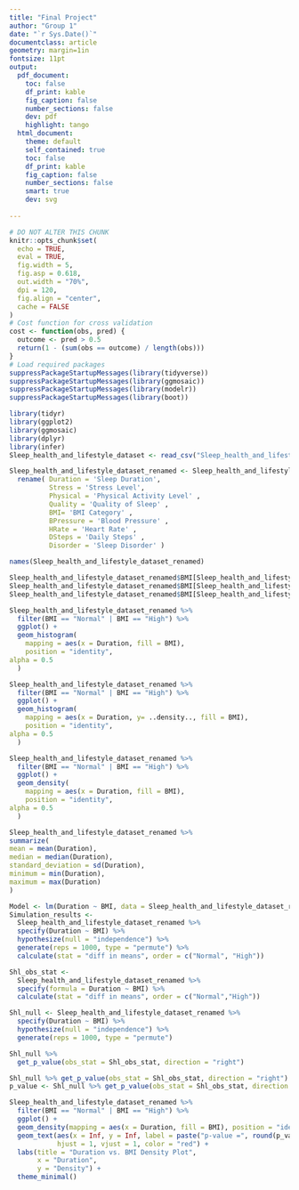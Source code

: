 ```yaml
---
title: "Final Project"
author: "Group 1"
date: "`r Sys.Date()`"
documentclass: article
geometry: margin=1in
fontsize: 11pt
output:
  pdf_document:
    toc: false
    df_print: kable
    fig_caption: false
    number_sections: false
    dev: pdf
    highlight: tango
  html_document:
    theme: default
    self_contained: true
    toc: false
    df_print: kable
    fig_caption: false
    number_sections: false
    smart: true
    dev: svg
    
---
```


```r
# DO NOT ALTER THIS CHUNK
knitr::opts_chunk$set(
  echo = TRUE,
  eval = TRUE,
  fig.width = 5,
  fig.asp = 0.618,
  out.width = "70%",
  dpi = 120,
  fig.align = "center",
  cache = FALSE
)
# Cost function for cross validation
cost <- function(obs, pred) {
  outcome <- pred > 0.5
  return(1 - (sum(obs == outcome) / length(obs)))
}
# Load required packages
suppressPackageStartupMessages(library(tidyverse))
suppressPackageStartupMessages(library(ggmosaic))
suppressPackageStartupMessages(library(modelr))
suppressPackageStartupMessages(library(boot))
```


```r
library(tidyr)
library(ggplot2)
library(ggmosaic)
library(dplyr)
library(infer)
Sleep_health_and_lifestyle_dataset <- read_csv("Sleep_health_and_lifestyle_dataset.csv")
```


```r
Sleep_health_and_lifestyle_dataset_renamed <- Sleep_health_and_lifestyle_dataset %>%
  rename( Duration = 'Sleep Duration',
          Stress = 'Stress Level',
          Physical = 'Physical Activity Level' ,
          Quality = 'Quality of Sleep' ,
          BMI= 'BMI Category' ,
          BPressure = 'Blood Pressure' ,
          HRate = 'Heart Rate' ,
          DSteps = 'Daily Steps' ,
          Disorder = 'Sleep Disorder' )
```



```r
names(Sleep_health_and_lifestyle_dataset_renamed)
```

```r
Sleep_health_and_lifestyle_dataset_renamed$BMI[Sleep_health_and_lifestyle_dataset_renamed$BMI == "Overweight"] <- "High"
Sleep_health_and_lifestyle_dataset_renamed$BMI[Sleep_health_and_lifestyle_dataset_renamed$BMI == "Obese"] <- "High"
Sleep_health_and_lifestyle_dataset_renamed$BMI[Sleep_health_and_lifestyle_dataset_renamed$BMI == "Normal Weight"] <- "Normal"
```



```r
Sleep_health_and_lifestyle_dataset_renamed %>%
  filter(BMI == "Normal" | BMI == "High") %>%
  ggplot() +
  geom_histogram( 
    mapping = aes(x = Duration, fill = BMI), 
    position = "identity",
alpha = 0.5
  )
```


```r
Sleep_health_and_lifestyle_dataset_renamed %>%
  filter(BMI == "Normal" | BMI == "High") %>%
  ggplot() +
  geom_histogram( 
    mapping = aes(x = Duration, y= ..density.., fill = BMI), 
    position = "identity",
alpha = 0.5
  )
```


```r
Sleep_health_and_lifestyle_dataset_renamed %>%
  filter(BMI == "Normal" | BMI == "High") %>%
  ggplot() +
  geom_density( 
    mapping = aes(x = Duration, fill = BMI), 
    position = "identity",
alpha = 0.5
  )
```


```r
Sleep_health_and_lifestyle_dataset_renamed %>%
summarize(
mean = mean(Duration),
median = median(Duration), 
standard_deviation = sd(Duration), 
minimum = min(Duration),
maximum = max(Duration)
)
```




```r
Model <- lm(Duration ~ BMI, data = Sleep_health_and_lifestyle_dataset_renamed)
Simulation_results <-
  Sleep_health_and_lifestyle_dataset_renamed %>%
  specify(Duration ~ BMI) %>%
  hypothesize(null = "independence") %>%
  generate(reps = 1000, type = "permute") %>% 
  calculate(stat = "diff in means", order = c("Normal", "High"))
```


```r
Shl_obs_stat <-
  Sleep_health_and_lifestyle_dataset_renamed %>%
  specify(formula = Duration ~ BMI) %>%
  calculate(stat = "diff in means", order = c("Normal","High"))
```

```r
Shl_null <- Sleep_health_and_lifestyle_dataset_renamed %>%
  specify(Duration ~ BMI) %>%
  hypothesize(null = "independence") %>%
  generate(reps = 1000, type = "permute")
```


```r
Shl_null %>%
  get_p_value(obs_stat = Shl_obs_stat, direction = "right")
```



```r
Shl_null %>% get_p_value(obs_stat = Shl_obs_stat, direction = "right")
p_value <- Shl_null %>% get_p_value(obs_stat = Shl_obs_stat, direction = "right")
```

```r
Sleep_health_and_lifestyle_dataset_renamed %>%
  filter(BMI == "Normal" | BMI == "High") %>%
  ggplot() +
  geom_density(mapping = aes(x = Duration, fill = BMI), position = "identity", alpha = 0.5) +
  geom_text(aes(x = Inf, y = Inf, label = paste("p-value =", round(p_value, 3))),
            hjust = 1, vjust = 1, color = "red") +
  labs(title = "Duration vs. BMI Density Plot",
       x = "Duration",
       y = "Density") +
  theme_minimal()
```





